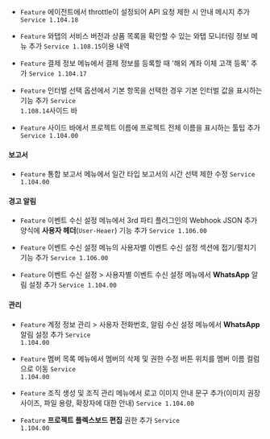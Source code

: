 
- <code class="Feature">Feature</code> 에이전트에서 throttle이 설정되어 API 요청 제한 시 안내 메시지 추가 <code class='changelog-service'>Service 1.104.18​</code>

- <code class="Feature">Feature</code> 와탭의 서비스 버전과 상품 목록을 확인할 수 있는 <span class="uitext">와탭 모니터링 정보</span> 메뉴 추가 <code class='changelog-service'>Service 1.108.15​</code>이용 내역​

- <code class="Feature">Feature</code> <span class="uitext">결제 정보</span> 메뉴에서 결제 정보를 등록할 때 '해외 계좌 이체 고객 등록' 추가 <code class='changelog-service'>Service 1.104.17​</code>

- <code class="Feature">Feature</code> <span class="uitext">인터벌</span> 선택 옵션에서 <span class="uitext">기본</span> 항목을 선택한 경우 기본 인터벌 값을 표시하는 기능 추가 <code class='changelog-service'>Service 1.108.14​</code>사이드 바​

- <code class="Feature">Feature</code> 사이드 바에서 프로젝트 이름에 프로젝트 전체 이름을 표시하는 툴팁 추가 <code class='changelog-service'>Service 1.104.00​</code>

#### 보고서​

- <code class="Feature">Feature</code> <span class="uitext">통합 보고서</span> 메뉴에서 일간 타입 보고서의 시간 선택 제한 수정 <code class='changelog-service'>Service 1.104.00​</code>

#### 경고 알림​

- <code class="Feature">Feature</code> <span class="uitext">이벤트 수신 설정</span> 메뉴에서 3rd 파티 플러그인의 Webhook JSON 추가 양식에 <b>사용자 헤더</b>(<code>User-Heaer</code>) 기능 추가 <code class='changelog-service'>Service 1.106.00​</code>

- <code class="Feature">Feature</code> <span class="uitext">이벤트 수신 설정</span> 메뉴의 <span class="uitext">사용자별 이벤트 수신 설정</span> 섹션에 접기/펼치기 기능 추가 <code class='changelog-service'>Service 1.106.00​</code>

- <code class="Feature">Feature</code> <span class="uitext">이벤트 수신 설정</span> &gt; <span class="uitext">사용자별 이벤트 수신 설정</span> 메뉴에서 <b>WhatsApp</b> 알림 설정 추가 <code class='changelog-service'>Service 1.104.00​</code>

#### 관리​

- <code class="Feature">Feature</code> <span class="uitext">계정 정보 관리</span> &gt; <span class="uitext">사용자 전화번호</span>, <span class="uitext">알림 수신 설정</span> 메뉴에서 <b>WhatsApp</b> 알림 설정 추가 <code class='changelog-service'>Service 1.104.00​</code>

- <code class="Feature">Feature</code> <span class="uitext">멤버 목록</span> 메뉴에서 멤버의 삭제 및 권한 수정 버튼 위치를 멤버 이름 컬럼으로 이동 <code class='changelog-service'>Service 1.104.00​</code>

- <code class="Feature">Feature</code> <span class="uitext">조직 생성</span> 및 <span class="uitext">조직 관리</span> 메뉴에서 로고 이미지 안내 문구 추가(이미지 권장 사이즈, 파일 용량, 확장자에 대한 안내) <code class='changelog-service'>Service 1.104.00​</code>

- <code class="Feature">Feature</code> <b>프로젝트 플렉스보드 편집</b> 권한 추가 <code class='changelog-service'>Service 1.104.00​</code>

